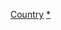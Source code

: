 {{Commons cat|Beaches by country}}
{{Categories by country|nocat}}

[[Category:沙灘|Country]]
[[Category:各國海岸|*]]